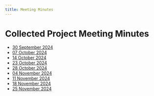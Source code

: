 ```yaml
---
title: Meeting Minutes
---
```


# Collected Project Meeting Minutes

- [30 September 2024](../meetings/GVSU-CIS641-PackingTheBits-2024-09-30.md)
- [07 October 2024](../meetings/GVSU-CIS641-PackingTheBits-2024-10-07.md)
- [14 October 2024](../meetings/GVSU-CIS641-PackingTheBits-2024-10-14.md)
- [23 October 2024](../meetings/GVSU-CIS641-PackingTheBits-2024-10-23.md)
- [28 October 2024](../meetings/GVSU-CIS641-PackingTheBits-2024-10-28.md)
- [04 November 2024](../meetings/GVSU-CIS641-PackingTheBits-2024-11-04.md)
- [11 November 2024](../meetings/GVSU-CIS641-PackingTheBits-2024-11-11.md)
- [18 November 2024](../meetings/GVSU-CIS641-PackingTheBits-2024-11-18.md)
- [25 November 2024](../meetings/GVSU-CIS641-PackingTheBits-2024-11-25.md)
